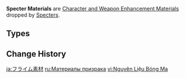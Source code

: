 {{Terminology Infobox
|image        = <gallery>
Item Spectral Husk.png|Husk
Item Spectral Heart.png|Heart
Item Spectral Nucleus.png|Nucleus
</gallery>
|type         = Item Groups
|type2        = Character and Weapon Enhancement Materials
|type3        = Character and Weapon Enhancement Material Groups
|source1      = [[Specters]]
}}
'''Specter Materials''' are [[Character and Weapon Enhancement Material]]s dropped by [[Specters]].

==Types==
{{Material Quality
|1=Spectral Husk
|2=Spectral Heart
|3=Spectral Nucleus
}}

==Change History==
{{Change History|2.1}}
[[Category:Specter Materials| ]]

[[ja:フライム素材]]
[[ru:Материалы призрака]]
[[vi:Nguyên Liệu Bóng Ma]]